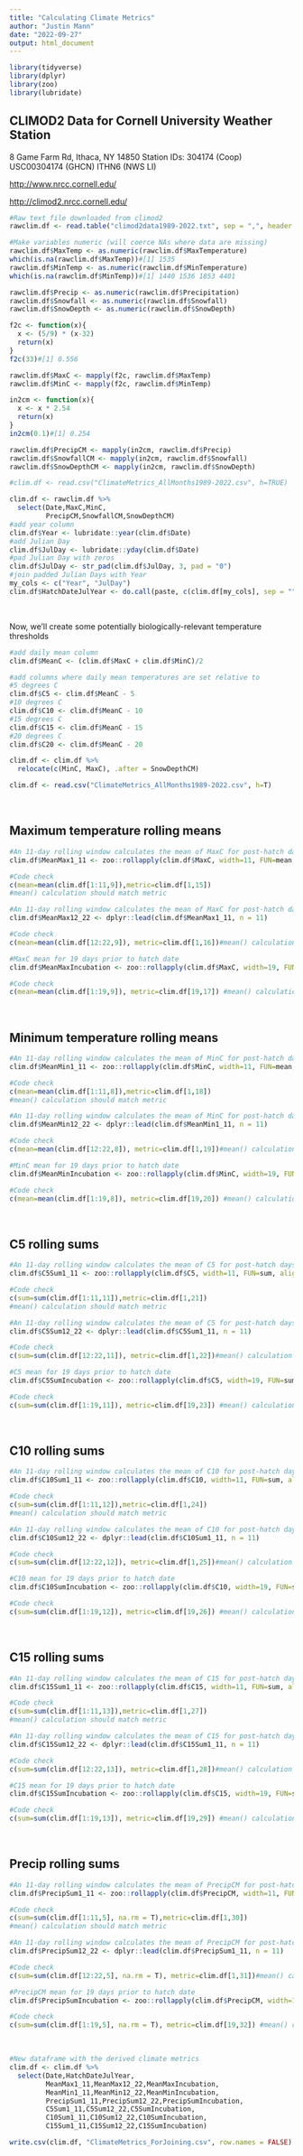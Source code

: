 ```yaml
---
title: "Calculating Climate Metrics"
author: "Justin Mann"
date: "2022-09-27"
output: html_document
---
```


```r
library(tidyverse)
library(dplyr)
library(zoo)
library(lubridate)
```

## CLIMOD2 Data for Cornell University Weather Station
8 Game Farm Rd, Ithaca, NY 14850
Station IDs:
304174 (Coop)
USC00304174 (GHCN)
ITHN6 (NWS LI)

<http://www.nrcc.cornell.edu/>

<http://climod2.nrcc.cornell.edu/>

```r
#Raw text file downloaded from climod2
rawclim.df <- read.table("climod2data1989-2022.txt", sep = ",", header = TRUE)

#Make variables numeric (will coerce NAs where data are missing)
rawclim.df$MaxTemp <- as.numeric(rawclim.df$MaxTemperature)
which(is.na(rawclim.df$MaxTemp))#[1] 1535
rawclim.df$MinTemp <- as.numeric(rawclim.df$MinTemperature)
which(is.na(rawclim.df$MinTemp))#[1] 1440 1536 1853 4401

rawclim.df$Precip <- as.numeric(rawclim.df$Precipitation)
rawclim.df$Snowfall <- as.numeric(rawclim.df$Snowfall)
rawclim.df$SnowDepth <- as.numeric(rawclim.df$SnowDepth)  
```

```r
f2c <- function(x){
  x <- (5/9) * (x-32)
  return(x)
}
f2c(33)#[1] 0.556

rawclim.df$MaxC <- mapply(f2c, rawclim.df$MaxTemp)
rawclim.df$MinC <- mapply(f2c, rawclim.df$MinTemp)

in2cm <- function(x){
  x <- x * 2.54
  return(x)
}
in2cm(0.1)#[1] 0.254

rawclim.df$PrecipCM <- mapply(in2cm, rawclim.df$Precip)
rawclim.df$SnowfallCM <- mapply(in2cm, rawclim.df$Snowfall)
rawclim.df$SnowDepthCM <- mapply(in2cm, rawclim.df$SnowDepth)
```

```r
#clim.df <- read.csv("ClimateMetrics_AllMonths1989-2022.csv", h=TRUE)
```


```r
clim.df <- rawclim.df %>% 
  select(Date,MaxC,MinC,
         PrecipCM,SnowfallCM,SnowDepthCM)
#add year column
clim.df$Year <- lubridate::year(clim.df$Date)
#add Julian Day
clim.df$JulDay <- lubridate::yday(clim.df$Date)
#pad Julian Day with zeros
clim.df$JulDay <- str_pad(clim.df$JulDay, 3, pad = "0")
#join padded Julian Days with Year
my_cols <- c("Year", "JulDay")
clim.df$HatchDateJulYear <- do.call(paste, c(clim.df[my_cols], sep = ""))
```
<br>

Now, we'll create some potentially biologically-relevant temperature thresholds 
```r
#add daily mean column
clim.df$MeanC <- (clim.df$MaxC + clim.df$MinC)/2

#add columns where daily mean temperatures are set relative to 
#5 degrees C
clim.df$C5 <- clim.df$MeanC - 5
#10 degrees C
clim.df$C10 <- clim.df$MeanC - 10
#15 degrees C
clim.df$C15 <- clim.df$MeanC - 15
#20 degrees C
clim.df$C20 <- clim.df$MeanC - 20
```

```r
clim.df <- clim.df %>% 
  relocate(c(MinC, MaxC), .after = SnowDepthCM)
```

```r
clim.df <- read.csv("ClimateMetrics_AllMonths1989-2022.csv", h=T)
```
<br>


## Maximum temperature rolling means
```r
#An 11-day rolling window calculates the mean of MaxC for post-hatch days 1-11
clim.df$MeanMax1_11 <- zoo::rollapply(clim.df$MaxC, width=11, FUN=mean, align = 'left', fill = NA, partial = TRUE, na.rm = TRUE)

#Code check
c(mean=mean(clim.df[1:11,9]),metric=clim.df[1,15])
#mean() calculation should match metric
```

```r
#An 11-day rolling window calculates the mean of MaxC for post-hatch days 12-22
clim.df$MeanMax12_22 <- dplyr::lead(clim.df$MeanMax1_11, n = 11)

#Code check
c(mean=mean(clim.df[12:22,9]), metric=clim.df[1,16])#mean() calculation should match metric
```

```r
#MaxC mean for 19 days prior to hatch date
clim.df$MeanMaxIncubation <- zoo::rollapply(clim.df$MaxC, width=19, FUN=mean, align = 'right', fill = NA, partial = TRUE, na.rm = TRUE)

#Code check
c(mean=mean(clim.df[1:19,9]), metric=clim.df[19,17]) #mean() calculation should match metric
```
<br>


## Minimum temperature rolling means
```r
#An 11-day rolling window calculates the mean of MinC for post-hatch days 1-11
clim.df$MeanMin1_11 <- zoo::rollapply(clim.df$MinC, width=11, FUN=mean, align = 'left', fill = NA, partial = TRUE, na.rm = TRUE)

#Code check
c(mean=mean(clim.df[1:11,8]),metric=clim.df[1,18])
#mean() calculation should match metric
```

```r
#An 11-day rolling window calculates the mean of MinC for post-hatch days 12-22
clim.df$MeanMin12_22 <- dplyr::lead(clim.df$MeanMin1_11, n = 11)

#Code check
c(mean=mean(clim.df[12:22,8]), metric=clim.df[1,19])#mean() calculation should match metric
```

```r
#MinC mean for 19 days prior to hatch date
clim.df$MeanMinIncubation <- zoo::rollapply(clim.df$MinC, width=19, FUN=mean, align = 'right', fill = NA, partial = TRUE, na.rm = TRUE)

#Code check
c(mean=mean(clim.df[1:19,8]), metric=clim.df[19,20]) #mean() calculation should match metric
```
<br>


## C5 rolling sums
```r
#An 11-day rolling window calculates the mean of C5 for post-hatch days 1-11
clim.df$C5Sum1_11 <- zoo::rollapply(clim.df$C5, width=11, FUN=sum, align = 'left', fill = NA, partial = TRUE, na.rm = TRUE)

#Code check
c(sum=sum(clim.df[1:11,11]),metric=clim.df[1,21])
#mean() calculation should match metric
```

```r
#An 11-day rolling window calculates the mean of C5 for post-hatch days 12-22
clim.df$C5Sum12_22 <- dplyr::lead(clim.df$C5Sum1_11, n = 11)

#Code check
c(sum=sum(clim.df[12:22,11]), metric=clim.df[1,22])#mean() calculation should match metric
```

```r
#C5 mean for 19 days prior to hatch date
clim.df$C5SumIncubation <- zoo::rollapply(clim.df$C5, width=19, FUN=sum, align = 'right', fill = NA, partial = TRUE, na.rm = TRUE)

#Code check
c(sum=sum(clim.df[1:19,11]), metric=clim.df[19,23]) #mean() calculation should match metric
```
<br>


## C10 rolling sums
```r
#An 11-day rolling window calculates the mean of C10 for post-hatch days 1-11
clim.df$C10Sum1_11 <- zoo::rollapply(clim.df$C10, width=11, FUN=sum, align = 'left', fill = NA, partial = TRUE, na.rm = TRUE)

#Code check
c(sum=sum(clim.df[1:11,12]),metric=clim.df[1,24])
#mean() calculation should match metric
```

```r
#An 11-day rolling window calculates the mean of C10 for post-hatch days 12-22
clim.df$C10Sum12_22 <- dplyr::lead(clim.df$C10Sum1_11, n = 11)

#Code check
c(sum=sum(clim.df[12:22,12]), metric=clim.df[1,25])#mean() calculation should match metric
```

```r
#C10 mean for 19 days prior to hatch date
clim.df$C10SumIncubation <- zoo::rollapply(clim.df$C10, width=19, FUN=sum, align = 'right', fill = NA, partial = TRUE, na.rm = TRUE)

#Code check
c(sum=sum(clim.df[1:19,12]), metric=clim.df[19,26]) #mean() calculation should match metric
```
<br>


## C15 rolling sums
```r
#An 11-day rolling window calculates the mean of C15 for post-hatch days 1-11
clim.df$C15Sum1_11 <- zoo::rollapply(clim.df$C15, width=11, FUN=sum, align = 'left', fill = NA, partial = TRUE, na.rm = TRUE)

#Code check
c(sum=sum(clim.df[1:11,13]),metric=clim.df[1,27])
#mean() calculation should match metric
```

```r
#An 11-day rolling window calculates the mean of C15 for post-hatch days 12-22
clim.df$C15Sum12_22 <- dplyr::lead(clim.df$C15Sum1_11, n = 11)

#Code check
c(sum=sum(clim.df[12:22,13]), metric=clim.df[1,28])#mean() calculation should match metric
```

```r
#C15 mean for 19 days prior to hatch date
clim.df$C15SumIncubation <- zoo::rollapply(clim.df$C15, width=19, FUN=sum, align = 'right', fill = NA, partial = TRUE, na.rm = TRUE)

#Code check
c(sum=sum(clim.df[1:19,13]), metric=clim.df[19,29]) #mean() calculation should match metric
```
<br>


## Precip rolling sums
```r
#An 11-day rolling window calculates the mean of PrecipCM for post-hatch days 1-11
clim.df$PrecipSum1_11 <- zoo::rollapply(clim.df$PrecipCM, width=11, FUN=sum, align = 'left', fill = NA, partial = TRUE, na.rm = TRUE)

#Code check
c(sum=sum(clim.df[1:11,5], na.rm = T),metric=clim.df[1,30])
#mean() calculation should match metric
```

```r
#An 11-day rolling window calculates the mean of PrecipCM for post-hatch days 12-22
clim.df$PrecipSum12_22 <- dplyr::lead(clim.df$PrecipSum1_11, n = 11)

#Code check
c(sum=sum(clim.df[12:22,5], na.rm = T), metric=clim.df[1,31])#mean() calculation should match metric
```

```r
#PrecipCM mean for 19 days prior to hatch date
clim.df$PrecipSumIncubation <- zoo::rollapply(clim.df$PrecipCM, width=19, FUN=sum, align = 'right', fill = NA, partial = TRUE, na.rm = TRUE)

#Code check
c(sum=sum(clim.df[1:19,5], na.rm = T), metric=clim.df[19,32]) #mean() calculation should match metric
```
<br>








```r
#New dataframe with the derived climate metrics
clim.df <- clim.df %>% 
  select(Date,HatchDateJulYear,
         MeanMax1_11,MeanMax12_22,MeanMaxIncubation,
         MeanMin1_11,MeanMin12_22,MeanMinIncubation,
         PrecipSum1_11,PrecipSum12_22,PrecipSumIncubation,
         C5Sum1_11,C5Sum12_22,C5SumIncubation,
         C10Sum1_11,C10Sum12_22,C10SumIncubation,
         C15Sum1_11,C15Sum12_22,C15SumIncubation)
```

```r
write.csv(clim.df, "ClimateMetrics_ForJoining.csv", row.names = FALSE)
```



